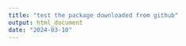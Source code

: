---
title: "test the package downloaded from github"
output: html_document
date: "2024-03-10"
---

```{r}

```

